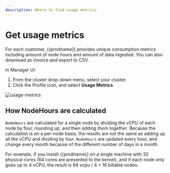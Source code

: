```yaml
---
description: Where to find usage metrics.
---
```


# Get usage metrics

For each customer, {{prodname}} provides unique consumption metrics including amount of node hours and amount of data ingested. You can also download an invoice and export to CSV.

In Manager UI:

1. From the cluster drop-down menu, select your cluster.
1. Click the Profile icon, and select **Usage Metrics**.

![usage-metrics](/img/calico-cloud/usage-metrics.png)

## How NodeHours are calculated

`NodeHours` are calculated for a single node by dividing the vCPU of each node by four, rounding up, and then *adding them together*. Because the calculation is on a per-node basis, the results are not the same as adding up all the vCPU and dividing by four. `NodeHours` are updated every hour, and change every month because of the different number of days in a month.

For example, if you install {{prodname}} on a single machine with 32 physical cores (64 cores are presented to the kernel), and if each node only goes up to 4 vCPU, the result is 64 vcpu / 4 = 16 billable nodes.

